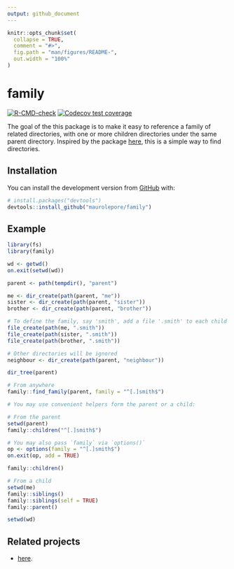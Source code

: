 ```yaml
---
output: github_document
---
```


<!-- README.md is generated from README.Rmd. Please edit that file -->

```r
knitr::opts_chunk$set(
  collapse = TRUE,
  comment = "#>",
  fig.path = "man/figures/README-",
  out.width = "100%"
)
```

# family

<!-- badges: start -->
[![R-CMD-check](https://github.com/maurolepore/family/workflows/R-CMD-check/badge.svg)](https://github.com/maurolepore/family/actions)
[![Codecov test coverage](https://codecov.io/gh/maurolepore/family/branch/master/graph/badge.svg)](https://codecov.io/gh/maurolepore/family?branch=master)
<!-- badges: end -->

The goal of the this package is to make it easy to reference a family of related
directories, with one or more children directories under the same parent
directory. Inspired by the package [here](https://github.com/r-lib/here), this
is a simple way to find directories.

## Installation

You can install the development version from [GitHub](https://github.com/) with:

``` r
# install.packages("devtools")
devtools::install_github("maurolepore/family")
```

## Example

```r
library(fs)
library(family)

wd <- getwd()
on.exit(setwd(wd))

parent <- path(tempdir(), "parent")

me <- dir_create(path(parent, "me"))
sister <- dir_create(path(parent, "sister"))
brother <- dir_create(path(parent, "brother"))

# To define the family, say 'smith', add a file '.smith' to each child directory
file_create(path(me, ".smith"))
file_create(path(sister, ".smith"))
file_create(path(brother, ".smith"))

# Other directories will be ignored
neighbour <- dir_create(path(parent, "neighbour"))

dir_tree(parent)

# From anywhere
family::find_family(parent, family = "^[.]smith$")

# You may use convenient helpers form the parent or a child:

# From the parent
setwd(parent)
family::children("^[.]smith$")

# You may also pass `family` via `options()`
op <- options(family = "^[.]smith$")
on.exit(op, add = TRUE)

family::children()

# From a child
setwd(me)
family::siblings()
family::siblings(self = TRUE)
family::parent()

setwd(wd)
```

## Related projects

* [here](https://github.com/r-lib/here).
